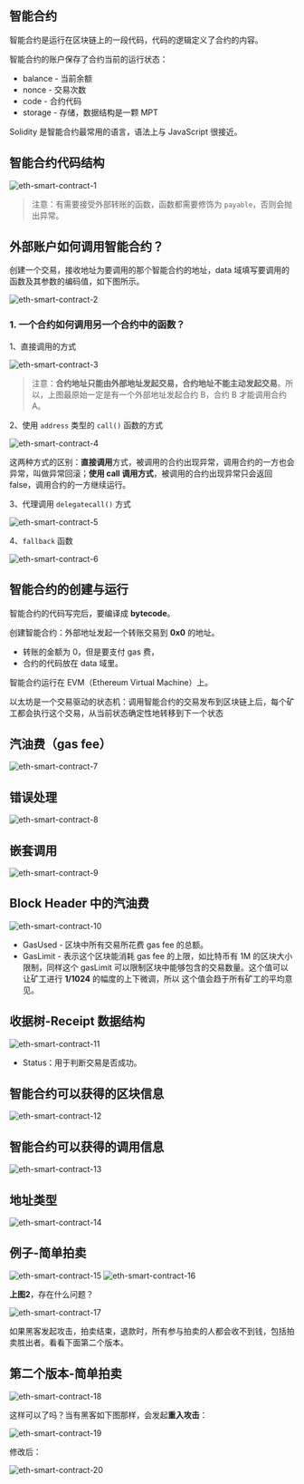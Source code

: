 
## 智能合约

智能合约是运行在区块链上的一段代码，代码的逻辑定义了合约的内容。

智能合约的账户保存了合约当前的运行状态：

- balance - 当前余额
- nonce - 交易次数
- code - 合约代码
- storage - 存储，数据结构是一颗 MPT

Solidity 是智能合约最常用的语言，语法上与 JavaScript 很接近。

## 智能合约代码结构

<Image src="/xiaozhen/21-eth-smart-contract-1.png" alt="eth-smart-contract-1" width={720} height={720} />

> 注意：有需要接受外部转账的函数，函数都需要修饰为 `payable`，否则会抛出异常。

## 外部账户如何调用智能合约？

创建一个交易，接收地址为要调用的那个智能合约的地址，data 域填写要调用的函数及其参数的编码值，如下图所示。

<Image src="/xiaozhen/21-eth-smart-contract-2.png" alt="eth-smart-contract-2" width={720} height={720} />

### 1. 一个合约如何调用另一个合约中的函数？
1、直接调用的方式

<Image src="/xiaozhen/21-eth-smart-contract-3.png" alt="eth-smart-contract-3" width={720} height={720} />

> 注意：**合约地址只能由外部地址发起交易，合约地址不能主动发起交易**。所以，上图最原始一定是有一个外部地址发起合约 B，合约 B 才能调用合约 A。

2、使用 `address` 类型的 `call()` 函数的方式

<Image src="/xiaozhen/21-eth-smart-contract-4.png" alt="eth-smart-contract-4" width={720} height={720} />

这两种方式的区别：**直接调用**方式，被调用的合约出现异常，调用合约的一方也会异常，叫做异常回滚；**使用 call 调用方式**，被调用的合约出现异常只会返回 false，调用合约的一方继续运行。

3、代理调用 `delegatecall()` 方式

<Image src="/xiaozhen/21-eth-smart-contract-5.png" alt="eth-smart-contract-5" width={720} height={720} />

4、`fallback` 函数

<Image src="/xiaozhen/21-eth-smart-contract-6.png" alt="eth-smart-contract-6" width={720} height={720} />

## 智能合约的创建与运行

智能合约的代码写完后，要编译成 **bytecode**。

创建智能合约：外部地址发起一个转账交易到 **0x0** 的地址。

- 转账的金额为 0，但是要支付 gas 费，
- 合约的代码放在 data 域里。

智能合约运行在 EVM（Ethereum Virtual Machine）上。

以太坊是一个交易驱动的状态机：调用智能合约的交易发布到区块链上后，每个矿工都会执行这个交易，从当前状态确定性地转移到下一个状态

## 汽油费（gas fee）

<Image src="/xiaozhen/21-eth-smart-contract-7.png" alt="eth-smart-contract-7" width={720} height={720} />

## 错误处理

<Image src="/xiaozhen/21-eth-smart-contract-8.png" alt="eth-smart-contract-8" width={720} height={720} />

## 嵌套调用

<Image src="/xiaozhen/21-eth-smart-contract-9.png" alt="eth-smart-contract-9" width={720} height={720} />

## Block Header 中的汽油费

<Image src="/xiaozhen/21-eth-smart-contract-10.png" alt="eth-smart-contract-10" width={720} height={720} />

- GasUsed - 区块中所有交易所花费 gas fee 的总额。
- GasLimit - 表示这个区块能消耗 gas fee 的上限，如比特币有 1M 的区块大小限制，同样这个 gasLimit 可以限制区块中能够包含的交易数量。这个值可以让矿工进行 **1/1024** 的幅度的上下微调，所以
这个值会趋于所有矿工的平均意见。

## 收据树-Receipt 数据结构

<Image src="/xiaozhen/21-eth-smart-contract-11.png" alt="eth-smart-contract-11" width={720} height={720} />

- Status：用于判断交易是否成功。

## 智能合约可以获得的区块信息

<Image src="/xiaozhen/21-eth-smart-contract-12.png" alt="eth-smart-contract-12" width={720} height={720} />

## 智能合约可以获得的调用信息

<Image src="/xiaozhen/21-eth-smart-contract-13.png" alt="eth-smart-contract-13" width={720} height={720} />

## 地址类型

<Image src="/xiaozhen/21-eth-smart-contract-14.png" alt="eth-smart-contract-14" width={720} height={720} />

## 例子-简单拍卖

<Image src="/xiaozhen/21-eth-smart-contract-15.png" alt="eth-smart-contract-15" width={720} height={720} />
<Image src="/xiaozhen/21-eth-smart-contract-16.png" alt="eth-smart-contract-16" width={720} height={720} />

**上图2**，存在什么问题？

<Image src="/xiaozhen/21-eth-smart-contract-17.png" alt="eth-smart-contract-17" width={720} height={720} />

如果黑客发起攻击，拍卖结束，退款时，所有参与拍卖的人都会收不到钱，包括拍卖胜出者。看看下面第二个版本。

## 第二个版本-简单拍卖

<Image src="/xiaozhen/21-eth-smart-contract-18.png" alt="eth-smart-contract-18" width={720} height={720} />

这样可以了吗？当有黑客如下图那样，会发起**重入攻击**：

<Image src="/xiaozhen/21-eth-smart-contract-19.png" alt="eth-smart-contract-19" width={720} height={720} />

修改后：

<Image src="/xiaozhen/21-eth-smart-contract-20.png" alt="eth-smart-contract-20" width={720} height={720} />